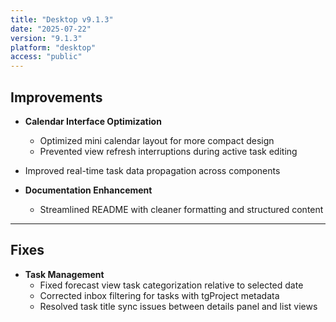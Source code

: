 ```yaml
---
title: "Desktop v9.1.3"
date: "2025-07-22"
version: "9.1.3"
platform: "desktop"
access: "public"
---
```


## Improvements

- **Calendar Interface Optimization**
  - Optimized mini calendar layout for more compact design
  - Prevented view refresh interruptions during active task editing
- Improved real-time task data propagation across components

- **Documentation Enhancement**
  - Streamlined README with cleaner formatting and structured content

---

## Fixes

- **Task Management**
  - Fixed forecast view task categorization relative to selected date
  - Corrected inbox filtering for tasks with tgProject metadata
  - Resolved task title sync issues between details panel and list views